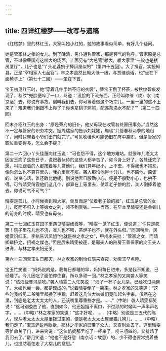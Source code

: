 ```yaml
---
---
---
```

title: 四详红楼梦——改写与遗稿
---




《红楼梦》里的林红玉，大家叫她小红的，她的故事看似简单，有好几个疑问。

她是管家林之孝的女儿。到了晚清，男仆通称管家，那是客气的称呼。管家原是总管，不过像荣国府这样大的场面，上面另有“大总管”赖大。赖大家里“一般也是楼房厦厅”，儿子也是“丫头老婆奶子捧凤凰似的”（第四十五回）。大了捐官，实授知县，正是“宰相家人七品官”。林之孝虽然比赖大低一级，与贾琏谈话，也“坐在下面椅子上”（第七十二回）——坐在下首。

宝玉初见红玉时，她“穿着几件半新不旧的衣裳”，替宝玉倒了杯茶，被秋纹碧痕发现了，秋纹“兜脸便啐了一口，骂道：‘没脸的下流东西，正经叫你催（炊）水〔南京话〕去，你说有事故，倒叫我们去，你可等着做这个巧宗儿。一里一里的这不上来了！难道我们倒跟不上你了？你也拿镜子照照，配递茶递水不配？’”（第二十四回）

回末介绍红玉的出身：“原是荣府的旧仆，他父母现在收管各处房田事务。”当然这不一定与管家的职务冲突。据周瑞家的告诉刘姥姥，周瑞“只管春秋两季的地租子，闲时只带着小爷们出门就完了。”可见收租也可能仍旧在府中兼职。但是管家的职位重要得多，怎么会不提？

第二十六回小丫头佳蕙向红玉说：“可也怨不得，这个地方难站。就像昨儿老太太因宝玉病了这些日子，说跟着伏侍的这些人都辛苦了，如今身上好了，各处还完了愿，叫把跟着的人都按着等儿赏他们。我们算年纪小，上不去，不得我也不抱怨，像你怎么也不算在里头，我心里就不服。袭人那怕他得十分儿，也不恼他，原该的。说良心话，谁还敢比他呢。别说他素日殷勤小心，便是不殷勤小心，也拚不得。可气晴雯绮霞他们这几个，都算在上等里去，仗着老子娘的脸，众人倒捧着他去，你说可气不可气？”

晴雯是孤儿，小时候卖到赖大家，倒反而是“仗着老子娘的脸”，红玉是总管的女儿，反而不归入上等婢女之列，领不到赏钱。——当然，在早本里晴雯还是金钏儿的前身的时候，晴雯也有母亲。

第二十七回红玉在园子里遇见晴雯绮霞等，“晴雯一见了红玉，便说道：‘你只是疯罢！院子里花儿也不浇，雀儿也不喂，茶炉子也不，就在外头俇。’”同回稍后，凤姐赏识红玉，李纨告诉凤姐“他就是林之孝之女”，甲戌本夹批：“管家之女，而晴卿辈挤之，招祸之媒也。”但是后来晴雯被逐，是邢夫人的陪房王善保家的向王夫人进谗，与林之孝夫妇无关。

第六十三回宝玉生日那天，林之孝家的到怡红院来查夜，劝宝玉早点睡。

宝玉忙笑道：“妈妈说的是，我每日都睡的早，妈妈每日进来，多是我不知道，已经睡了。今儿因吃了面怕停住食，所以多顽一回。”林之孝家的又向袭人等笑说：“该渍些普洱茶吃。”袭人晴雯二人忙笑说：“渍了一杯子女儿茶，已经吃过两碗了。大娘也尝一尝，都是现成的。”说着晴雯倒了一碗来。林之孝家的又笑道：“这些时我听见二爷嘴里都换了字眼，赶着这几位大姑娘们竟叫起名字来。虽然在这里，到底是老太太太太的人，还该嘴里尊重些才是。……”（中略）袭人晴雯都笑说：“这可别委曲了他，直到如今，他还姐姐不离口，不过顽的时候叫一声半声名字，……（中略）”林之孝家的笑道：“这才好呢，……（中略）别说是三五代的陈人，现从老太太太太屋里拨过来的，便是老太太太太屋里猫儿狗儿，……（中略）我们走了。”宝玉还说再歇歇，那林之孝家的已带了众人，又查别处去了。这里晴雯等忙命关了门，进来笑说：“这位奶奶那里吃了一杯来了，唠三叨四的，又排场了我们去了。”麝月笑道：“他也不是好意（南京话：故意）的，少不得也要常提着些儿，也提防着怕走了大褶儿的意思。”